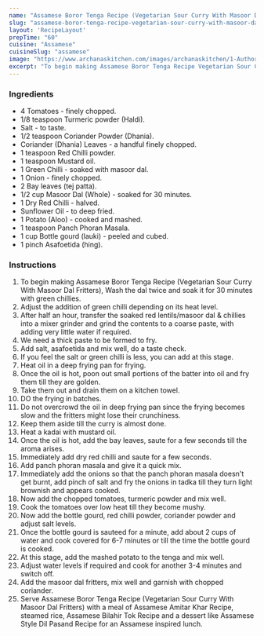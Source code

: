 ---
name: "Assamese Boror Tenga Recipe (Vegetarian Sour Curry With Masoor Dal Fritters)"
slug: "assamese-boror-tenga-recipe-vegetarian-sour-curry-with-masoor-dal-fritters"
layout: 'RecipeLayout'
prepTime: "60"
cuisine: "Assamese"
cuisineSlug: "assamese"
image: "https://www.archanaskitchen.com/images/archanaskitchen/1-Author/umar/Assamese_Boror_Tenga__Vegetarian__Sour_Curry_from_Assam.jpg"
excerpt: "To begin making Assamese Boror Tenga Recipe Vegetarian Sour Curry With Masoor Dal Fritters, Wash the dal twice and soak it  for 30 minutes with green chillies"
---

### Ingredients

- 4 Tomatoes - finely chopped.
- 1/8 teaspoon Turmeric powder (Haldi).
- Salt - to taste.
- 1/2 teaspoon Coriander Powder (Dhania).
- Coriander (Dhania) Leaves - a handful finely chopped.
- 1 teaspoon Red Chilli powder.
- 1 teaspoon Mustard oil.
- 1 Green Chilli - soaked with masoor dal.
- 1 Onion - finely chopped.
- 2 Bay leaves (tej patta).
- 1/2 cup Masoor Dal (Whole) - soaked for 30 minutes.
- 1 Dry Red Chilli - halved.
- Sunflower Oil - to deep fried.
- 1 Potato (Aloo) - cooked and mashed.
- 1 teaspoon Panch Phoran Masala.
- 1 cup Bottle gourd (lauki) - peeled and cubed.
- 1 pinch Asafoetida (hing).

### Instructions

1. To begin making Assamese Boror Tenga Recipe (Vegetarian Sour Curry With Masoor Dal Fritters), Wash the dal twice and soak it  for 30 minutes with green chillies.
1. Adjust the addition of green chilli depending on its heat level.
1. After half an hour, transfer the soaked red lentils/masoor dal & chillies into a mixer grinder and grind the contents to a coarse paste, with adding very little water if required.
1. We need a thick paste to be formed to fry.
1. Add salt, asafoetida and mix well, do a taste check.
1. If you feel the salt or green chilli is less, you can add at this stage.
1. Heat oil in a deep frying pan for frying.
1. Once the oil is hot, poon out small portions of the batter into oil and fry them till they are golden.
1. Take them out and drain them on a kitchen towel.
1. DO the frying in batches.
1. Do not overcrowd the oil in deep frying pan since the frying becomes slow and the fritters might lose their crunchiness.
1. Keep them aside till the curry is almost done.
1. Heat a kadai with mustard oil.
1. Once the oil is hot, add the bay leaves, saute for a few seconds till the aroma arises.
1. Immediately add dry red chilli and saute for a few seconds.
1. Add panch phoran masala and give it a quick mix.
1. Immediately add the onions so that the panch phoran masala doesn't get burnt, add pinch of salt and fry the onions in tadka till they turn light brownish and appears cooked.
1. Now add the chopped tomatoes, turmeric powder and mix well.
1. Cook the tomatoes over low heat till they become mushy.
1. Now add the bottle gourd, red chilli powder, coriander powder  and adjust salt levels.
1. Once the bottle gourd is sauteed for a minute, add about 2 cups of water and cook covered for 6-7 minutes or till the time the bottle gourd is cooked.
1. At this stage, add the mashed potato to the tenga and mix well.
1. Adjust water levels if required and cook for another 3-4 minutes and switch off.
1. Add the masoor dal fritters, mix well and garnish with chopped coriander.
1. Serve Assamese Boror Tenga Recipe (Vegetarian Sour Curry With Masoor Dal Fritters) with a meal of Assamese Amitar Khar Recipe, steamed rice, Assamese Bilahir Tok Recipe and a dessert like Assamese Style Dil Pasand Recipe for an Assamese inspired lunch.
